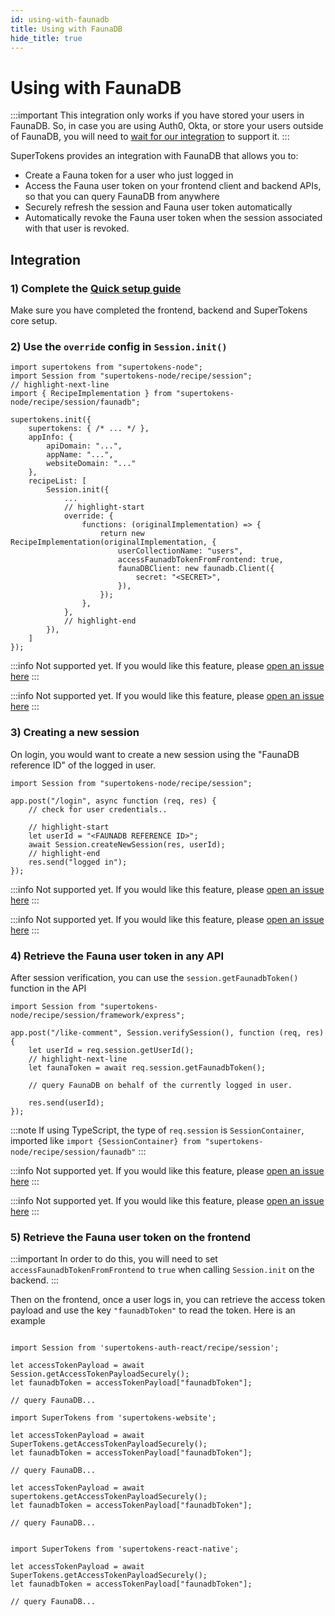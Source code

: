 ```yaml
---
id: using-with-faunadb
title: Using with FaunaDB
hide_title: true
---
```



# Using with FaunaDB

:::important
This integration only works if you have stored your users in FaunaDB. So, in case you are using Auth0, Okta, or store your users outside of FaunaDB, you will need to [wait for our integration](https://github.com/supertokens/supertokens-core/issues/122) to support it.
:::

SuperTokens provides an integration with FaunaDB that allows you to:
- Create a Fauna token for a user who just logged in
- Access the Fauna user token on your frontend client and backend APIs, so that you can query FaunaDB from anywhere
- Securely refresh the session and Fauna user token automatically
- Automatically revoke the Fauna user token when the session associated with that user is revoked.

## Integration

### 1) Complete the [Quick setup guide](/docs/session/quick-setup/frontend)
Make sure you have completed the frontend, backend and SuperTokens core setup.

### 2) Use the `override` config in `Session.init()`

<BackendSDKTabs>
<TabItem value="nodejs">

```tsx
import supertokens from "supertokens-node";
import Session from "supertokens-node/recipe/session"; 
// highlight-next-line
import { RecipeImplementation } from "supertokens-node/recipe/session/faunadb";

supertokens.init({
    supertokens: { /* ... */ },
    appInfo: {
        apiDomain: "...",
        appName: "...",
        websiteDomain: "..."
    },
    recipeList: [
        Session.init({
            ...
            // highlight-start
            override: {
                functions: (originalImplementation) => {
                    return new RecipeImplementation(originalImplementation, {
                        userCollectionName: "users",
                        accessFaunadbTokenFromFrontend: true,
                        faunaDBClient: new faunadb.Client({
                            secret: "<SECRET>",
                        }),
                    });
                },
            },
            // highlight-end
        }),
    ]
});
```
</TabItem>
<TabItem value="go">

:::info
Not supported yet. If you would like this feature, please [open an issue here](https://github.com/supertokens/supertokens-golang/issues)
:::

</TabItem>
<TabItem value="python">

:::info
Not supported yet. If you would like this feature, please [open an issue here](https://github.com/supertokens/supertokens-python/issues)
:::

</TabItem>
</BackendSDKTabs>

### 3) Creating a new session
On login, you would want to create a new session using the "FaunaDB reference ID" of the logged in user.

<BackendSDKTabs>
<TabItem value="nodejs">

```tsx
import Session from "supertokens-node/recipe/session";

app.post("/login", async function (req, res) {
    // check for user credentials..

    // highlight-start
    let userId = "<FAUNADB REFERENCE ID>";
    await Session.createNewSession(res, userId);
    // highlight-end
    res.send("logged in");
});
```
</TabItem>
<TabItem value="go">

:::info
Not supported yet. If you would like this feature, please [open an issue here](https://github.com/supertokens/supertokens-golang/issues)
:::

</TabItem>
<TabItem value="python">

:::info
Not supported yet. If you would like this feature, please [open an issue here](https://github.com/supertokens/supertokens-python/issues)
:::

</TabItem>
</BackendSDKTabs>

### 4) Retrieve the Fauna user token in any API
After session verification, you can use the `session.getFaunadbToken()` function in the API

<BackendSDKTabs>
<TabItem value="nodejs">

```tsx
import Session from "supertokens-node/recipe/session/framework/express";

app.post("/like-comment", Session.verifySession(), function (req, res) {
    let userId = req.session.getUserId();
    // highlight-next-line
    let faunaToken = await req.session.getFaunadbToken();

    // query FaunaDB on behalf of the currently logged in user.
    
    res.send(userId);
});
```

:::note
If using TypeScript, the type of `req.session` is `SessionContainer`, imported like `import {SessionContainer} from "supertokens-node/recipe/session/faunadb"`
:::
</TabItem>
<TabItem value="go">

:::info
Not supported yet. If you would like this feature, please [open an issue here](https://github.com/supertokens/supertokens-golang/issues)
:::

</TabItem>
<TabItem value="python">

:::info
Not supported yet. If you would like this feature, please [open an issue here](https://github.com/supertokens/supertokens-python/issues)
:::

</TabItem>
</BackendSDKTabs>


### 5) Retrieve the Fauna user token on the frontend

:::important
In order to do this, you will need to set `accessFaunadbTokenFromFrontend` to `true` when calling `Session.init` on the backend.
:::

Then on the frontend, once a user logs in, you can retrieve the access token payload and use the key `"faunadbToken"` to read the token. Here is an example

<FrontendSDKTabs>
<TabItem value="reactjs">

```tsx

import Session from 'supertokens-auth-react/recipe/session';

let accessTokenPayload = await Session.getAccessTokenPayloadSecurely();
let faunadbToken = accessTokenPayload["faunadbToken"];

// query FaunaDB...
```
</TabItem>
<TabItem value="vanillajs">

<NpmOrScriptTabs>
<TabItem value="npm">

```tsx
import SuperTokens from 'supertokens-website';

let accessTokenPayload = await SuperTokens.getAccessTokenPayloadSecurely();
let faunadbToken = accessTokenPayload["faunadbToken"];

// query FaunaDB...
```

</TabItem>
<TabItem value="script">

```tsx
let accessTokenPayload = await supertokens.getAccessTokenPayloadSecurely();
let faunadbToken = accessTokenPayload["faunadbToken"];

// query FaunaDB...
```

</TabItem>
</NpmOrScriptTabs>

</TabItem>
<TabItem value="react-native">

```tsx

import SuperTokens from 'supertokens-react-native';

let accessTokenPayload = await SuperTokens.getAccessTokenPayloadSecurely();
let faunadbToken = accessTokenPayload["faunadbToken"];

// query FaunaDB...
```

</TabItem>
</FrontendSDKTabs>